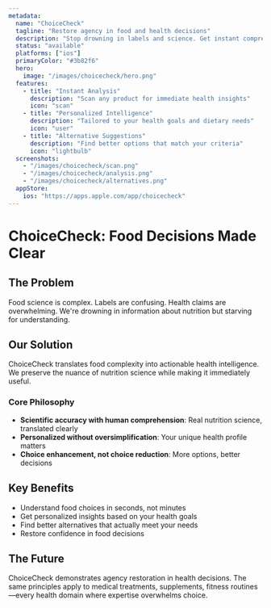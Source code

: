 ```yaml
---
metadata:
  name: "ChoiceCheck"
  tagline: "Restore agency in food and health decisions"
  description: "Stop drowning in labels and science. Get instant comprehension of what matters for your health."
  status: "available"
  platforms: ["ios"]
  primaryColor: "#3b82f6"
  hero:
    image: "/images/choicecheck/hero.png"
  features:
    - title: "Instant Analysis"
      description: "Scan any product for immediate health insights"
      icon: "scan"
    - title: "Personalized Intelligence"
      description: "Tailored to your health goals and dietary needs"
      icon: "user"
    - title: "Alternative Suggestions"
      description: "Find better options that match your criteria"
      icon: "lightbulb"
  screenshots:
    - "/images/choicecheck/scan.png"
    - "/images/choicecheck/analysis.png"
    - "/images/choicecheck/alternatives.png"
  appStore:
    ios: "https://apps.apple.com/app/choicecheck"
---
```


# ChoiceCheck: Food Decisions Made Clear

## The Problem
Food science is complex. Labels are confusing. Health claims are overwhelming. We're drowning in information about nutrition but starving for understanding.

## Our Solution
ChoiceCheck translates food complexity into actionable health intelligence. We preserve the nuance of nutrition science while making it immediately useful.

### Core Philosophy
- **Scientific accuracy with human comprehension**: Real nutrition science, translated clearly
- **Personalized without oversimplification**: Your unique health profile matters
- **Choice enhancement, not choice reduction**: More options, better decisions

## Key Benefits
- Understand food choices in seconds, not minutes
- Get personalized insights based on your health goals
- Find better alternatives that actually meet your needs
- Restore confidence in food decisions

## The Future
ChoiceCheck demonstrates agency restoration in health decisions. The same principles apply to medical treatments, supplements, fitness routines—every health domain where expertise overwhelms choice.